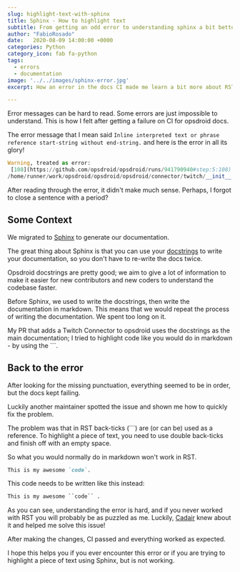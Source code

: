 ```yaml
---
slug: highlight-text-with-sphinx
title: Sphinx - How to highlight text
subtitle: From getting an odd error to understanding sphinx a bit better.
author: "FabioRosado"
date:   2020-08-09 14:00:00 +0000
categories: Python
category_icon: fab fa-python
tags: 
  - errors
  - documentation
image: '../../images/sphinx-error.jpg'
excerpt: How an error in the docs CI made me learn a bit more about RST and how to properly highlight a piece of text. 

---
```


Error messages can be hard to read. Some errors are just impossible to understand. This is how I felt after getting a failure on CI for opsdroid docs.


The error message that I mean said `Inline interpreted text or phrase reference start-string without end-string.`  and here is the error in all its glory! 

```python
Warning, treated as error:
 [108](https://github.com/opsdroid/opsdroid/runs/941790940#step:5:108) 
/home/runner/work/opsdroid/opsdroid/opsdroid/connector/twitch/__init__.py:docstring of opsdroid.connector.twitch.ConnectorTwitch.twitch_webhook_handler:7:Inline interpreted text or phrase reference start-string without end-string.
```


After reading through the error, it didn't make much sense. Perhaps, I forgot to close a sentence with a period?

## Some Context

We migrated to [Sphinx](https://www.sphinx-doc.org) to generate our documentation. 

The great thing about Sphinx is that you can use your [docstrings](https://www.python.org/dev/peps/pep-0257/#what-is-a-docstring)  to write your documentation, so you don't have to re-write the docs twice.

Opsdroid docstrings are pretty good; we aim to give a lot of information to make it easier for new contributors and new coders to understand the codebase faster.

Before Sphinx, we used to write the docstrings, then write the documentation in markdown. This means that we would repeat the process of writing the documentation. We spent too long on it.

My PR that adds a Twitch Connector to opsdroid uses the docstrings as the main documentation;  I tried to highlight code like you would do in markdown - by using the ```.

## Back to the error

After looking for the missing punctuation, everything seemed to be in order, but the docs kept failing.

Luckily another maintainer spotted the issue and shown me how to quickly fix the problem. 

The problem was that in RST back-ticks (```)  are (or can be) used as a reference. To highlight a piece of text, you need to use double back-ticks and finish off with an empty space.

So what you would normally do in markdown won't work in RST.

```markdown
This is my awesome `code`.
```
This code needs to be written like this instead:

```markdown
This is my awesome ``code`` .
```

As you can see, understanding the error is hard, and if you never worked with RST you will probably be as puzzled as me. Luckily, [Cadair](https://github.com/Cadair) knew about it and helped me solve this issue!

After making the changes, CI passed and everything worked as expected.

I hope this helps you if you ever encounter this error or if you are trying to highlight a piece of text using Sphinx, but is not working.